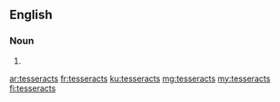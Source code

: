 ==English==

===Noun===
{{head|en|plural}}

# {{plural of|tesseract|lang=en}}

[[ar:tesseracts]]
[[fr:tesseracts]]
[[ku:tesseracts]]
[[mg:tesseracts]]
[[my:tesseracts]]
[[fi:tesseracts]]